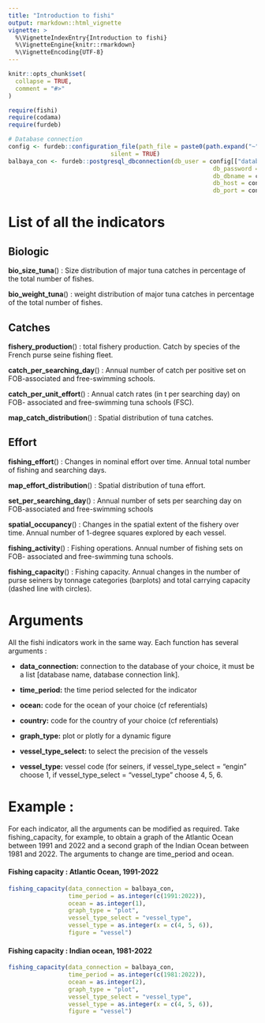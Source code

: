```yaml
---
title: "Introduction to fishi"
output: rmarkdown::html_vignette
vignette: >
  %\VignetteIndexEntry{Introduction to fishi}
  %\VignetteEngine{knitr::rmarkdown}
  %\VignetteEncoding{UTF-8}
---
```


```r
knitr::opts_chunk$set(
  collapse = TRUE,
  comment = "#>"
)
```

```r
require(fishi)
require(codama)
require(furdeb)

# Database connection
config <- furdeb::configuration_file(path_file = paste0(path.expand("~"), "/.appconfig/indicator_glossary/configuration_file_fishi.yml"),
                             silent = TRUE)
balbaya_con <- furdeb::postgresql_dbconnection(db_user = config[["databases_configuration"]][["balbaya_vmot5"]][["login"]],
                                                          db_password = config[["databases_configuration"]][["balbaya_vmot5"]][["password"]],
                                                          db_dbname = config[["databases_configuration"]][["balbaya_vmot5"]][["dbname"]],
                                                          db_host = config[["databases_configuration"]][["balbaya_vmot5"]][["host"]],
                                                          db_port = config[["databases_configuration"]][["balbaya_vmot5"]][["port"]])
```

# List of all the indicators

## Biologic

**bio_size_tuna**() : Size distribution of major tuna catches in percentage of the total number of fishes.

**bio_weight_tuna**() : weight distribution of major tuna catches in percentage of the total number of fishes.

## Catches

**fishery_production**() : total fishery production. Catch by species of the French purse seine fishing fleet.

**catch_per_searching_day**() : Annual number of catch per positive set on FOB-associated and free-swimming schools.

**catch_per_unit_effort**() : Annual catch rates (in t per searching day) on FOB- associated and free-swimming tuna schools (FSC).

**map_catch_distribution**() : Spatial distribution of tuna catches.

## Effort

**fishing_effort**() : Changes in nominal effort over time. Annual total number of fishing and searching days.

**map_effort_distribution**() : Spatial distribution of tuna effort.

**set_per_searching_day**() : Annual number of sets per searching day on FOB-associated and free-swimming schools

**spatial_occupancy**() : Changes in the spatial extent of the fishery over time. Annual number of 1-degree squares explored by each vessel.

**fishing_activity**() : Fishing operations. Annual number of fishing sets on FOB- associated and free-swimming tuna schools.

**fishing_capacity**() : Fishing capacity. Annual changes in the number of purse seiners by tonnage categories (barplots) and total carrying capacity (dashed line with circles).

# 

# Arguments

All the fishi indicators work in the same way. Each function has several arguments :

-   **data_connection:** connection to the database of your choice, it must be a list [database name, database connection link].

-   **time_period:** the time period selected for the indicator

-   **ocean:** code for the ocean of your choice (cf referentials)

-   **country:** code for the country of your choice (cf referentials)

-   **graph_type:** plot or plotly for a dynamic figure

-   **vessel_type_select:** to select the precision of the vessels

-   **vessel_type:** vessel code (for seiners, if vessel_type_select = "engin" choose 1, if vessel_type_select = "vessel_type" choose 4, 5, 6.

# 

# Example :

For each indicator, all the arguments can be modified as required. Take fishing_capacity, for example, to obtain a graph of the Atlantic Ocean between 1991 and 2022 and a second graph of the Indian Ocean between 1981 and 2022. The arguments to change are time_period and ocean.

#### Fishing capacity : Atlantic Ocean, 1991-2022

```r
fishing_capacity(data_connection = balbaya_con,
                 time_period = as.integer(c(1991:2022)),
                 ocean = as.integer(1),
                 graph_type = "plot",
                 vessel_type_select = "vessel_type",
                 vessel_type = as.integer(x = c(4, 5, 6)),
                 figure = "vessel")
```

#### 

#### Fishing capacity : Indian ocean, 1981-2022

```r
fishing_capacity(data_connection = balbaya_con,
                 time_period = as.integer(c(1981:2022)),
                 ocean = as.integer(2),
                 graph_type = "plot",
                 vessel_type_select = "vessel_type",
                 vessel_type = as.integer(x = c(4, 5, 6)),
                 figure = "vessel")
```
